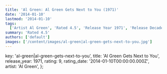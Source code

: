 ```yaml
---
title: 'Al Green: Al Green Gets Next to You (1971)'
date: '2014-01-10'
lastmod: '2014-01-10'
tags:
  ['Artist Al Green', 'Rated 4.5', 'Release Year 1971', 'Release Decade 1970']
summary: 'Rated 4.5'
authors: ['default']
images: ['/content/images/al-green|al-green-gets-next-to-you.jpg']
---
```


  key: 'al-green|al-green-gets-next-to-you',
  title: 'Al Green Gets Next to You',
  release_year: 1971,
  rating: 9,
  rating_date: '2014-01-10T00:00:00.000Z',
  artist: 'Al Green',
};

<MusicRating data={data} />
